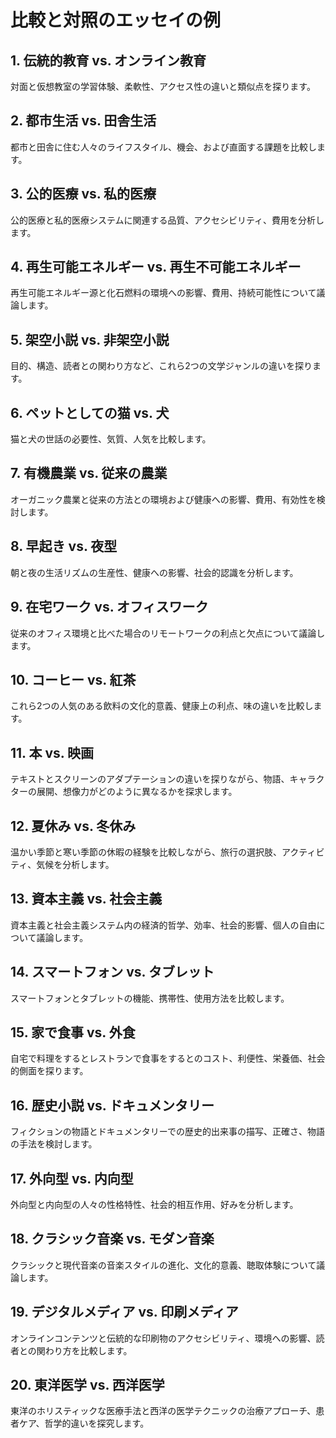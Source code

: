 # 比較と対照のエッセイの例


<div style={{ width: "100%", padding: 20, height: "70vh" }}>
  <Chat
    welcome={"こんにちは、どのような例について話し合いたいですか？"}
    teacherName={"アレックス"}
    systemPrompt={"このユーザーが望むエッセイの例を見つけるのを手伝ってください！"}
  />
</div>

## 1. 伝統的教育 vs. オンライン教育

対面と仮想教室の学習体験、柔軟性、アクセス性の違いと類似点を探ります。

## 2. 都市生活 vs. 田舎生活

都市と田舎に住む人々のライフスタイル、機会、および直面する課題を比較します。

## 3. 公的医療 vs. 私的医療

公的医療と私的医療システムに関連する品質、アクセシビリティ、費用を分析します。

## 4. 再生可能エネルギー vs. 再生不可能エネルギー

再生可能エネルギー源と化石燃料の環境への影響、費用、持続可能性について議論します。

## 5. 架空小説 vs. 非架空小説

目的、構造、読者との関わり方など、これら2つの文学ジャンルの違いを探ります。

## 6. ペットとしての猫 vs. 犬

猫と犬の世話の必要性、気質、人気を比較します。

## 7. 有機農業 vs. 従来の農業

オーガニック農業と従来の方法との環境および健康への影響、費用、有効性を検討します。

## 8. 早起き vs. 夜型

朝と夜の生活リズムの生産性、健康への影響、社会的認識を分析します。

## 9. 在宅ワーク vs. オフィスワーク

従来のオフィス環境と比べた場合のリモートワークの利点と欠点について議論します。

## 10. コーヒー vs. 紅茶

これら2つの人気のある飲料の文化的意義、健康上の利点、味の違いを比較します。

## 11. 本 vs. 映画

テキストとスクリーンのアダプテーションの違いを探りながら、物語、キャラクターの展開、想像力がどのように異なるかを探求します。

## 12. 夏休み vs. 冬休み

温かい季節と寒い季節の休暇の経験を比較しながら、旅行の選択肢、アクティビティ、気候を分析します。

## 13. 資本主義 vs. 社会主義

資本主義と社会主義システム内の経済的哲学、効率、社会的影響、個人の自由について議論します。

## 14. スマートフォン vs. タブレット

スマートフォンとタブレットの機能、携帯性、使用方法を比較します。

## 15. 家で食事 vs. 外食

自宅で料理をするとレストランで食事をするとのコスト、利便性、栄養価、社会的側面を探ります。

## 16. 歴史小説 vs. ドキュメンタリー

フィクションの物語とドキュメンタリーでの歴史的出来事の描写、正確さ、物語の手法を検討します。

## 17. 外向型 vs. 内向型

外向型と内向型の人々の性格特性、社会的相互作用、好みを分析します。

## 18. クラシック音楽 vs. モダン音楽

クラシックと現代音楽の音楽スタイルの進化、文化的意義、聴取体験について議論します。

## 19. デジタルメディア vs. 印刷メディア

オンラインコンテンツと伝統的な印刷物のアクセシビリティ、環境への影響、読者との関わり方を比較します。

## 20. 東洋医学 vs. 西洋医学

東洋のホリスティックな医療手法と西洋の医学テクニックの治療アプローチ、患者ケア、哲学的違いを探究します。

